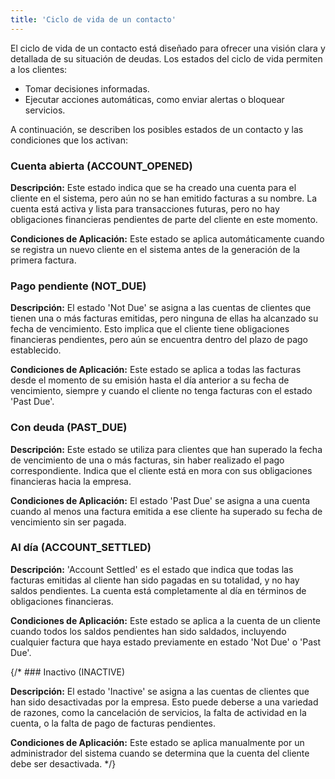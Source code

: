 ```yaml
---
title: 'Ciclo de vida de un contacto'
---
```



El ciclo de vida de un contacto está diseñado para ofrecer una visión clara y detallada de su situación de deudas. Los estados del ciclo de vida permiten a los clientes:

- Tomar decisiones informadas.
- Ejecutar acciones automáticas, como enviar alertas o bloquear servicios.

A continuación, se describen los posibles estados de un contacto y las condiciones que los activan:

### Cuenta abierta (ACCOUNT_OPENED)

**Descripción:** Este estado indica que se ha creado una cuenta para el cliente en el sistema, pero aún no se han emitido facturas a su nombre. La cuenta está activa y lista para transacciones futuras, pero no hay obligaciones financieras pendientes de parte del cliente en este momento.

**Condiciones de Aplicación:** Este estado se aplica automáticamente cuando se registra un nuevo cliente en el sistema antes de la generación de la primera factura.

### Pago pendiente (NOT_DUE)

**Descripción:** El estado 'Not Due' se asigna a las cuentas de clientes que tienen una o más facturas emitidas, pero ninguna de ellas ha alcanzado su fecha de vencimiento. Esto implica que el cliente tiene obligaciones financieras pendientes, pero aún se encuentra dentro del plazo de pago establecido.

**Condiciones de Aplicación:** Este estado se aplica a todas las facturas desde el momento de su emisión hasta el día anterior a su fecha de vencimiento, siempre y cuando el cliente no tenga facturas con el estado 'Past Due'.

### Con deuda (PAST_DUE)

**Descripción:** Este estado se utiliza para clientes que han superado la fecha de vencimiento de una o más facturas, sin haber realizado el pago correspondiente. Indica que el cliente está en mora con sus obligaciones financieras hacia la empresa.

**Condiciones de Aplicación:** El estado 'Past Due' se asigna a una cuenta cuando al menos una factura emitida a ese cliente ha superado su fecha de vencimiento sin ser pagada.

### Al día (ACCOUNT_SETTLED)

**Descripción:** 'Account Settled' es el estado que indica que todas las facturas emitidas al cliente han sido pagadas en su totalidad, y no hay saldos pendientes. La cuenta está completamente al día en términos de obligaciones financieras.

**Condiciones de Aplicación:** Este estado se aplica a la cuenta de un cliente cuando todos los saldos pendientes han sido saldados, incluyendo cualquier factura que haya estado previamente en estado 'Not Due' o 'Past Due'.

{/* ### Inactivo (INACTIVE)

**Descripción:** El estado 'Inactive' se asigna a las cuentas de clientes que han sido desactivadas por la empresa. Esto puede deberse a una variedad de razones, como la cancelación de servicios, la falta de actividad en la cuenta, o la falta de pago de facturas pendientes.

**Condiciones de Aplicación:** Este estado se aplica manualmente por un administrador del sistema cuando se determina que la cuenta del cliente debe ser desactivada. 
*/}